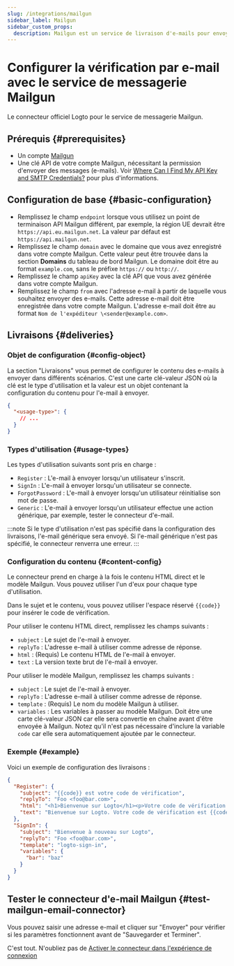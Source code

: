 ```yaml
---
slug: /integrations/mailgun
sidebar_label: Mailgun
sidebar_custom_props:
  description: Mailgun est un service de livraison d'e-mails pour envoyer, recevoir et suivre des e-mails.
---
```



# Configurer la vérification par e-mail avec le service de messagerie Mailgun

Le connecteur officiel Logto pour le service de messagerie Mailgun.

<GuideTip />

## Prérequis \{#prerequisites}

- Un compte [Mailgun](https://www.mailgun.com/)
- Une clé API de votre compte Mailgun, nécessitant la permission d'envoyer des messages (e-mails). Voir [Where Can I Find My API Key and SMTP Credentials?](https://help.mailgun.com/hc/en-us/articles/203380100-Where-Can-I-Find-My-API-Key-and-SMTP-Credentials-) pour plus d'informations.

## Configuration de base \{#basic-configuration}

- Remplissez le champ `endpoint` lorsque vous utilisez un point de terminaison API Mailgun différent, par exemple, la région UE devrait être `https://api.eu.mailgun.net`. La valeur par défaut est `https://api.mailgun.net`.
- Remplissez le champ `domain` avec le domaine que vous avez enregistré dans votre compte Mailgun. Cette valeur peut être trouvée dans la section **Domains** du tableau de bord Mailgun. Le domaine doit être au format `example.com`, sans le préfixe `https://` ou `http://`.
- Remplissez le champ `apiKey` avec la clé API que vous avez générée dans votre compte Mailgun.
- Remplissez le champ `from` avec l'adresse e-mail à partir de laquelle vous souhaitez envoyer des e-mails. Cette adresse e-mail doit être enregistrée dans votre compte Mailgun. L'adresse e-mail doit être au format `Nom de l'expéditeur \<sender@example.com>`.

## Livraisons \{#deliveries}

### Objet de configuration \{#config-object}

La section "Livraisons" vous permet de configurer le contenu des e-mails à envoyer dans différents scénarios. C'est une carte clé-valeur JSON où la clé est le type d'utilisation et la valeur est un objet contenant la configuration du contenu pour l'e-mail à envoyer.

```json
{
  "<usage-type>": {
    // ...
  }
}
```

### Types d'utilisation \{#usage-types}

Les types d'utilisation suivants sont pris en charge :

- `Register` : L'e-mail à envoyer lorsqu'un utilisateur s'inscrit.
- `SignIn` : L'e-mail à envoyer lorsqu'un utilisateur se connecte.
- `ForgotPassword` : L'e-mail à envoyer lorsqu'un utilisateur réinitialise son mot de passe.
- `Generic` : L'e-mail à envoyer lorsqu'un utilisateur effectue une action générique, par exemple, tester le connecteur d'e-mail.

:::note
Si le type d'utilisation n'est pas spécifié dans la configuration des livraisons, l'e-mail générique sera envoyé. Si l'e-mail générique n'est pas spécifié, le connecteur renverra une erreur.
:::

### Configuration du contenu \{#content-config}

Le connecteur prend en charge à la fois le contenu HTML direct et le modèle Mailgun. Vous pouvez utiliser l'un d'eux pour chaque type d'utilisation.

Dans le sujet et le contenu, vous pouvez utiliser l'espace réservé `{{code}}` pour insérer le code de vérification.

Pour utiliser le contenu HTML direct, remplissez les champs suivants :

- `subject` : Le sujet de l'e-mail à envoyer.
- `replyTo` : L'adresse e-mail à utiliser comme adresse de réponse.
- `html` : (Requis) Le contenu HTML de l'e-mail à envoyer.
- `text` : La version texte brut de l'e-mail à envoyer.

Pour utiliser le modèle Mailgun, remplissez les champs suivants :

- `subject` : Le sujet de l'e-mail à envoyer.
- `replyTo` : L'adresse e-mail à utiliser comme adresse de réponse.
- `template` : (Requis) Le nom du modèle Mailgun à utiliser.
- `variables` : Les variables à passer au modèle Mailgun. Doit être une carte clé-valeur JSON car elle sera convertie en chaîne avant d'être envoyée à Mailgun. Notez qu'il n'est pas nécessaire d'inclure la variable `code` car elle sera automatiquement ajoutée par le connecteur.

### Exemple \{#example}

Voici un exemple de configuration des livraisons :

```json
{
  "Register": {
    "subject": "{{code}} est votre code de vérification",
    "replyTo": "Foo <foo@bar.com>",
    "html": "<h1>Bienvenue sur Logto</h1><p>Votre code de vérification est {{code}}.</p>",
    "text": "Bienvenue sur Logto. Votre code de vérification est {{code}}."
  },
  "SignIn": {
    "subject": "Bienvenue à nouveau sur Logto",
    "replyTo": "Foo <foo@bar.com>",
    "template": "logto-sign-in",
    "variables": {
      "bar": "baz"
    }
  }
}
```

## Tester le connecteur d'e-mail Mailgun \{#test-mailgun-email-connector}

Vous pouvez saisir une adresse e-mail et cliquer sur "Envoyer" pour vérifier si les paramètres fonctionnent avant de "Sauvegarder et Terminer".

C'est tout. N'oubliez pas de [Activer le connecteur dans l'expérience de connexion](/connectors/email-connectors/#enable-email-sign-up-or-sign-in)